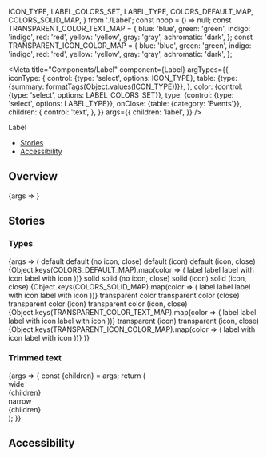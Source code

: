 
  ICON_TYPE,
  LABEL_COLORS_SET,
  LABEL_TYPE,
  COLORS_DEFAULT_MAP,
  COLORS_SOLID_MAP,
} from './Label';
const noop = () => null;
const TRANSPARENT_COLOR_TEXT_MAP = {
  blue: 'blue',
  green: 'green',
  indigo: 'indigo',
  red: 'red',
  yellow: 'yellow',
  gray: 'gray',
  achromatic: 'dark',
};
const TRANSPARENT_ICON_COLOR_MAP = {
  blue: 'blue',
  green: 'green',
  indigo: 'indigo',
  red: 'red',
  yellow: 'yellow',
  gray: 'gray',
  achromatic: 'dark',
};

<Meta
  title="Components/Label"
  component={Label}
  argTypes={{
    iconType: {
      control: {type: 'select', options: ICON_TYPE},
      table: {type: {summary: formatTags(Object.values(ICON_TYPE))}},
    },
    color: {control: {type: 'select', options: LABEL_COLORS_SET}},
    type: {control: {type: 'select', options: LABEL_TYPE}},
    onClose: {table: {category: 'Events'}},
    children: {
      control: 'text',
    },
  }}
  args={{
    children: 'label',
  }}
/>

<PageHeader>Label</PageHeader>

- [Stories](#stories)
- [Accessibility](#accessibility)

## Overview

<Canvas>
  <Story name="Default">{args => <Label {...args} />}</Story>
</Canvas>

<ArgsTable story="Default" />

## Stories

### Types

<Canvas>
  <Story name="Types">
    {args => (
      <StoryVariantTable>
        <tbody>
          <tr>
            <td>
              <Headline
                extraBold
                transform="uppercase"
                type="span"
                color="text-gray-40"
                size="medium"
              >
                default
              </Headline>
            </td>
            <td>
              <Headline
                extraBold
                transform="uppercase"
                type="span"
                color="text-gray-40"
                size="medium"
              >
                default (no icon, close)
              </Headline>
            </td>
            <td>
              <Headline
                extraBold
                transform="uppercase"
                type="span"
                color="text-gray-40"
                size="medium"
              >
                default (icon)
              </Headline>
            </td>
            <td>
              <Headline
                extraBold
                transform="uppercase"
                type="span"
                color="text-gray-40"
                size="medium"
              >
                default (icon, close)
              </Headline>
            </td>
          </tr>
          {Object.keys(COLORS_DEFAULT_MAP).map(color => (
            <tr key={color}>
              <td
                style={{
                  backgroundColor:
                    color === 'achromatic' ? hex.black : 'transparent',
                }}
              >
                <Label {...args} color={color}>
                  label
                </Label>
              </td>
              <td
                style={{
                  backgroundColor:
                    color === 'achromatic' ? hex.black : 'transparent',
                }}
              >
                <Label {...args} color={color} onClose={noop}>
                  label
                </Label>
              </td>
              <td
                style={{
                  backgroundColor:
                    color === 'achromatic' ? hex.black : 'transparent',
                }}
              >
                <Label {...args} color={color} iconType="attachment">
                  label with icon
                </Label>
              </td>
              <td
                style={{
                  backgroundColor:
                    color === 'achromatic' ? hex.black : 'transparent',
                }}
              >
                <Label
                  {...args}
                  color={color}
                  onClose={noop}
                  iconType="attachment"
                >
                  label with icon
                </Label>
              </td>
            </tr>
          ))}
          <tr>
            <td style={{height: '100px'}} />
          </tr>
          <tr>
            <td>
              <Headline
                extraBold
                transform="uppercase"
                type="span"
                color="text-gray-40"
                size="medium"
              >
                solid
              </Headline>
            </td>
            <td>
              <Headline
                extraBold
                transform="uppercase"
                type="span"
                color="text-gray-40"
                size="medium"
              >
                solid (no icon, close)
              </Headline>
            </td>
            <td>
              <Headline
                extraBold
                transform="uppercase"
                type="span"
                color="text-gray-40"
                size="medium"
              >
                solid (icon)
              </Headline>
            </td>
            <td>
              <Headline
                extraBold
                transform="uppercase"
                type="span"
                color="text-gray-40"
                size="medium"
              >
                solid (icon, close)
              </Headline>
            </td>
          </tr>
          {Object.keys(COLORS_SOLID_MAP).map(color => (
            <tr key={color}>
              <td>
                <Label {...args} type="solid" color={color}>
                  label
                </Label>
              </td>
              <td>
                <Label {...args} type="solid" color={color} onClose={noop}>
                  label
                </Label>
              </td>
              <td>
                <Label
                  {...args}
                  type="solid"
                  color={color}
                  iconType="attachment"
                >
                  label with icon
                </Label>
              </td>
              <td>
                <Label
                  {...args}
                  type="solid"
                  color={color}
                  onClose={noop}
                  iconType="attachment"
                >
                  label with icon
                </Label>
              </td>
            </tr>
          ))}
          <tr>
            <td style={{height: '100px'}} />
          </tr>
          <tr>
            <td>
              <Headline
                extraBold
                transform="uppercase"
                type="span"
                color="text-gray-40"
                size="medium"
              >
                transparent color
              </Headline>
            </td>
            <td>
              <Headline
                extraBold
                transform="uppercase"
                type="span"
                color="text-gray-40"
                size="medium"
              >
                transparent color (close)
              </Headline>
            </td>
            <td>
              <Headline
                extraBold
                transform="uppercase"
                type="span"
                color="text-gray-40"
                size="medium"
              >
                transparent color (icon)
              </Headline>
            </td>
            <td>
              <Headline
                extraBold
                transform="uppercase"
                type="span"
                color="text-gray-40"
                size="medium"
              >
                transparent color (icon, close)
              </Headline>
            </td>
          </tr>
          {Object.keys(TRANSPARENT_COLOR_TEXT_MAP).map(color => (
            <tr key={color}>
              <td>
                <Label
                  {...args}
                  type={LABEL_TYPE.TRANSPARENT_COLOR}
                  color={color}
                >
                  label
                </Label>
              </td>
              <td>
                <Label
                  {...args}
                  type={LABEL_TYPE.TRANSPARENT_COLOR}
                  color={color}
                  onClose={noop}
                >
                  label
                </Label>
              </td>
              <td>
                <Label
                  {...args}
                  type={LABEL_TYPE.TRANSPARENT_COLOR}
                  color={color}
                  iconType="attachment"
                >
                  label with icon
                </Label>
              </td>
              <td>
                <Label
                  {...args}
                  type={LABEL_TYPE.TRANSPARENT_COLOR}
                  color={color}
                  onClose={noop}
                  iconType="attachment"
                >
                  label with icon
                </Label>
              </td>
            </tr>
          ))}
          <tr>
            <td style={{height: '100px'}} />
          </tr>
          <tr>
            <td />
            <td />
            <td>
              <Headline
                extraBold
                transform="uppercase"
                type="span"
                color="text-gray-40"
                size="medium"
              >
                transparent (icon)
              </Headline>
            </td>
            <td>
              <Headline
                extraBold
                transform="uppercase"
                type="span"
                color="text-gray-40"
                size="medium"
              >
                transparent (icon, close)
              </Headline>
            </td>
          </tr>
          {Object.keys(TRANSPARENT_ICON_COLOR_MAP).map(color => (
            <tr key={color}>
              <td />
              <td />
              <td>
                <Label
                  {...args}
                  type={LABEL_TYPE.TRANSPARENT}
                  color={color}
                  iconType="attachment"
                >
                  label with icon
                </Label>
              </td>
              <td>
                <Label
                  {...args}
                  type={LABEL_TYPE.TRANSPARENT}
                  color={color}
                  onClose={noop}
                  iconType="attachment"
                >
                  label with icon
                </Label>
              </td>
            </tr>
          ))}
        </tbody>
      </StoryVariantTable>
    )}
  </Story>
</Canvas>

### Trimmed text

<Canvas>
  <Story
    name="TrimmedText"
    args={{
      title: 'Long long long text',
      children: 'Very very long label',
      onClose: {control: noop},
      color: LABEL_COLORS_SET.BLUE,
    }}
  >
    {args => {
      const {children} = args;
      return (
        <div>
          <Headline
            extraBold
            transform="uppercase"
            size="medium"
            color="text-gray-40"
          >
            wide
          </Headline>
          <div
            style={{
              width: '250px',
              border: '1px solid',
              borderColor: hex['gray-40'],
              padding: '20px',
              marginTop: '10px',
            }}
          >
            <Label {...args}>{children}</Label>
          </div>
          <Headline
            extraBold
            transform="uppercase"
            size="medium"
            style={{marginTop: 20}}
            color="text-gray-40"
          >
            narrow
          </Headline>
          <div
            style={{
              width: '150px',
              border: '1px solid',
              borderColor: hex['gray-40'],
              padding: '20px',
              marginTop: '10px',
            }}
          >
            <Label {...args}>{children}</Label>
          </div>
        </div>
      );
    }}
  </Story>
</Canvas>

## Accessibility

<LabelA11y />
